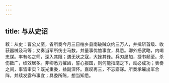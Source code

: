```yaml
---
---
---
```

title: 与从史诏
---



敕：从史：曹公乂至，省所奏今月三日柏乡县南破贼众约三万人，并擒斩首级、收获器械及马等；又奏当军所伤士马数，并量事优恤事宜，具悉。卿外扬武略，内竭忠谋。率有名之师，深入其阻；遇无状之寇，大挫其锋。兵刃屡加，捷书频至。杀伤数广，绩效居多。非卿悉力摧凶，誓心报国，则何能指麾之下，动必成功；表奏之间，事皆审实？既光重委，益副深怀。嘉叹再三，不忘寤寐。所奏承璀出军合阵，并续发露布事宜；具委所陈，想当知悉。
